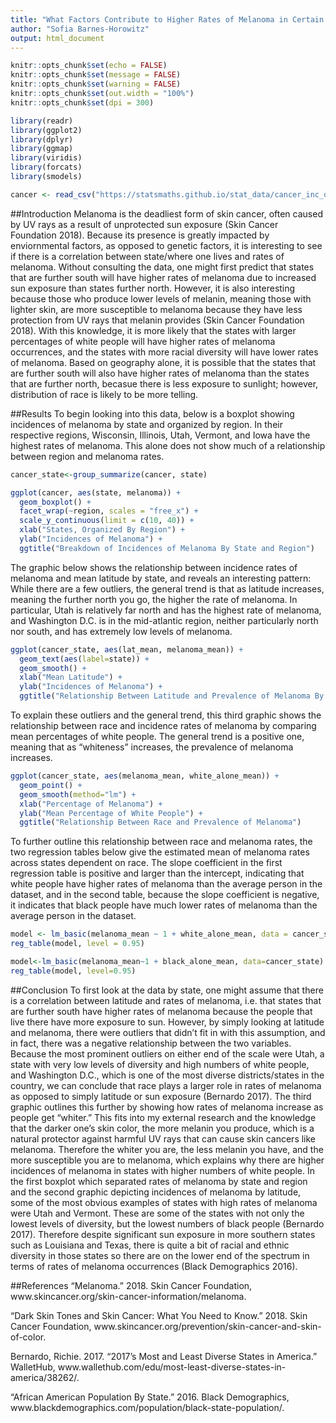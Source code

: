 ```yaml
---
title: "What Factors Contribute to Higher Rates of Melanoma in Certain States?"
author: "Sofia Barnes-Horowitz"
output: html_document
---
```


```r
knitr::opts_chunk$set(echo = FALSE)
knitr::opts_chunk$set(message = FALSE)
knitr::opts_chunk$set(warning = FALSE)
knitr::opts_chunk$set(out.width = "100%")
knitr::opts_chunk$set(dpi = 300)

library(readr)
library(ggplot2)
library(dplyr)
library(ggmap)
library(viridis)
library(forcats)
library(smodels)
```


```r
cancer <- read_csv("https://statsmaths.github.io/stat_data/cancer_inc_data.csv")
```

##Introduction
Melanoma is the deadliest form of skin cancer, often caused by UV rays as a result of unprotected sun exposure (Skin Cancer Foundation 2018).  Because its presence is greatly impacted by enviornmental factors, as opposed to genetic factors, it is interesting to see if there is a correlation between state/where one lives and rates of melanoma.  Without consulting the data, one might first predict that states that are further south will have higher rates of melanoma due to increased sun exposure than states further north. However, it is also interesting because those who produce lower levels of melanin, meaning those with lighter skin, are more susceptible to melanoma because they have less protection from UV rays that melanin provides (Skin Cancer Foundation 2018).  With this knowledge, it is more likely that the states with larger percentages of white people will have higher rates of melanoma occurrences, and the states with more racial diversity will have lower rates of melanoma.  Based on geography alone, it is possible that the states that are further south will also have higher rates of melanoma than the states that are further north, becasue there is less exposure to sunlight; however, distribution of race is likely to be more telling. 

##Results
To begin looking into this data, below is a boxplot showing incidences of melanoma by state and organized by region.  In their respective regions, Wisconsin, Illinois, Utah, Vermont, and Iowa have the highest rates of melanoma.  This alone does not show much of a relationship between region and melanoma rates.
```r
cancer_state<-group_summarize(cancer, state)
```


```r
ggplot(cancer, aes(state, melanoma)) +
  geom_boxplot() +
  facet_wrap(~region, scales = "free_x") +
  scale_y_continuous(limit = c(10, 40)) +
  xlab("States, Organized By Region") +
  ylab("Incidences of Melanoma") +
  ggtitle("Breakdown of Incidences of Melanoma By State and Region")
```

The graphic below shows the relationship between incidence rates of melanoma and mean latitude by state, and reveals an interesting pattern: While there are a few outliers, the general trend is that as latitude increases, meaning the further north you go, the higher the rate of melanoma.  In particular, Utah is relatively far north and has the highest rate of melanoma, and Washington D.C. is in the mid-atlantic region, neither particularly north nor south, and has extremely low levels of melanoma.

```r
ggplot(cancer_state, aes(lat_mean, melanoma_mean)) +
  geom_text(aes(label=state)) +
  geom_smooth() +
  xlab("Mean Latitude") +
  ylab("Incidences of Melanoma") +
  ggtitle("Relationship Between Latitude and Prevalence of Melanoma By State")
```

To explain these outliers and the general trend, this third graphic shows the relationship between race and incidence rates of melanoma by comparing mean percentages of white people.  The general trend is a positive one, meaning that as "whiteness" increases, the prevalence of melanoma increases.

```r
ggplot(cancer_state, aes(melanoma_mean, white_alone_mean)) +
  geom_point() +
  geom_smooth(method="lm") +
  xlab("Percentage of Melanoma") +
  ylab("Mean Percentage of White People") +
  ggtitle("Relationship Between Race and Prevalence of Melanoma")
```

To further outline this relationship between race and melanoma rates, the two regression tables below give the estimated mean of melanoma rates across states dependent on race.  The slope coefficient in the first regression table is positive and larger than the intercept, indicating that white people have higher rates of melanoma than the average person in the dataset, and in the second table, because the slope coefficient is negative, it indicates that black people have much lower rates of melanoma than the average person in the dataset.

```r
model <- lm_basic(melanoma_mean ~ 1 + white_alone_mean, data = cancer_state)
reg_table(model, level = 0.95)
```
```r
model<-lm_basic(melanoma_mean~1 + black_alone_mean, data=cancer_state)
reg_table(model, level=0.95)
```

##Conclusion
To first look at the data by state, one might assume that there is a correlation between latitude and rates of melanoma, i.e. that states that are further south have higher rates of melanoma because the people that live there have more exposure to sun.  However, by simply looking at latitude and melanoma, there were outliers that didn't fit in with this assumption, and in fact, there was a negative relationship between the two variables.  Because the most prominent outliers on either end of the scale were Utah, a state with very low levels of diversity and high numbers of white people, and Washington D.C., which is one of the most diverse districts/states in the country, we can conclude that race plays a larger role in rates of melanoma as opposed to simply latitude or sun exposure (Bernardo 2017).  The third graphic outlines this further by showing how rates of melanoma increase as people get "whiter."  This fits into my external research and the knowledge that the darker one's skin color, the more melanin you produce, which is a natural protector against harmful UV rays that can cause skin cancers like melanoma.  Therefore the whiter you are, the less melanin you have, and the more susceptible you are to melanoma, which explains why there are higher incidences of melanoma in states with higher numbers of white people.  In the first boxplot which separated rates of melanoma by state and region and the second graphic depicting incidences of melanoma by latitude, some of the most obvious examples of states with high rates of melanoma were Utah and Vermont.  These are some of the states with not only the lowest levels of diversity, but the lowest numbers of black people (Bernardo 2017).  Therefore despite significant sun exposure in more southern states such as Louisiana and Texas, there is quite a bit of racial and ethnic diversity in those states so there are on the lower end of the spectrum in terms of rates of melanoma occurrences (Black Demographics 2016).

##References
“Melanoma.” 2018. Skin Cancer Foundation, www.skincancer.org/skin-cancer-information/melanoma.

"Dark Skin Tones and Skin Cancer: What You Need to Know." 2018. Skin Cancer Foundation, www.skincancer.org/prevention/skin-cancer-and-skin-of-color.

Bernardo, Richie. 2017. "2017's Most and Least Diverse States in America." WalletHub, www.wallethub.com/edu/most-least-diverse-states-in-america/38262/.

"African American Population By State." 2016. Black Demographics, www.blackdemographics.com/population/black-state-population/.
